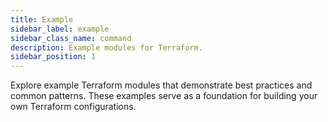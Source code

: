 ```yaml
---
title: Example
sidebar_label: example
sidebar_class_name: command
description: Example modules for Terraform.
sidebar_position: 1
---
```


<Intro>
  Explore example Terraform modules that demonstrate best practices and common patterns. These examples serve as a foundation for building your own Terraform configurations.
</Intro>

<DocCardList/>
